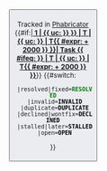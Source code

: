 <div role="note" style="float:{{{float|right}}}; clear:{{{float|right}}}; border:1px solid #72777d; border-radius: 2px; background-color:#eaecf0; font-size:85%; text-align:center; padding:0.5em; margin-left:1em; margin-bottom:1em; width:12em" class="plainlinks {{#if:{{{1|}}}|mw-trackedTemplate}}">Tracked in [[phabricator:|Phabricator]]<br />{{#if:{{{1|}}}|'''[[phabricator:{{ #ifeq: {{padleft: | 1 | {{ uc: {{{1}}} }} }} | T | {{ uc: {{{1}}} }} | T{{ #expr: {{{1}}} + 2000 }} }}|<span class="trakfab-{{ #ifeq: {{padleft: | 1 | {{ uc: {{{1}}} }} }} | T | {{ uc: {{{1}}} }} | T{{ #expr: {{{1}}} + 2000 }} }}"> Task {{ #ifeq: {{padleft: | 1 | {{ uc: {{{1}}} }} }} | T | {{ uc: {{{1}}} }} | T{{ #expr: {{{1}}} + 2000 }} }}</span>]]'''}}
{{#switch:{{lc:{{{2|}}}}}
  |resolved|fixed=<span style="color:green; font-weight:bold; text-transform:uppercase">Resolved</span>
  |invalid=<span style="color:black; font-weight:bold; text-transform:uppercase">Invalid</span>
  |duplicate=<span style="color:black; font-weight:bold; text-transform:uppercase">Duplicate</span>
  |declined|wontfix=<span style="color:black; font-weight:bold; text-transform:uppercase">Declined</span>
  |stalled|later=<span style="color:black; font-weight:bold; text-transform:uppercase">Stalled</span>
  |open=<span style="color:black; font-weight:bold; text-transform:uppercase">Open</span>
}}</div><noinclude>
{{documentation}}
</noinclude>